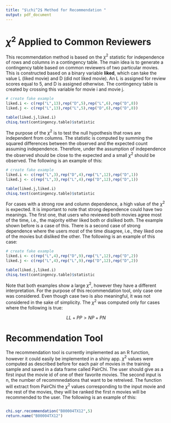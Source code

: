 ```yaml
---
title: "$\chi^2$ Method for Recommendation "
output: pdf_document
---
```


# $\chi^2$ Applied to Common Reviewers

This recommendation method is based on the $\chi^2$ statistic for independence of rows and columns in a contingency table. The main idea is to generate a contingency table based on common reviewers of two particular movies. This is constructed based on a binary variable **liked**, which can take the value L (liked movie) and D (did not liked movie). An L is assigned for review scores equal to 5, and D is assigned otherwise. The contingency table is created by crossing this variable for movie i and movie j. 

```r
# create fake example
liked.i <- c(rep("L",13),rep("D",5),rep("L",6),rep("D",8))
liked.j <- c(rep("L",13),rep("L",5),rep("D",6),rep("D",8))
```

```r
table(liked.j,liked.i)
chisq.test(contingency.table)$statistic
```

The purpose of the $\chi^2$ is to test the null hypothesis that rows are independent from columns. The statistic is computed by summing the squared differences between the observed and the expected count assuming independence. Therefore, under the assumption of independence the observed should be close to the expected and a small $\chi^2$ should be observed. The following is an example of this:

```r
# create fake example
liked.i <- c(rep("L",3),rep("D",4),rep("L",12),rep("D",1))
liked.j <- c(rep("L",3),rep("L",4),rep("D",12),rep("D",1))
```

```r
table(liked.j,liked.i)
chisq.test(contingency.table)$statistic
```

For cases with a strong row and column dependence, a high value of the $\chi^2$ is expected. It is important to note that strong dependence could have two meanings. The first one, that users who reviewed both movies agree most of the time, i.e., the majority either liked both or disliked both. The example shown before is a case of this. There is a second case of strong dependence where the users most of the time disagree, i.e., they liked one of the movies but disliked the other. The following is an example of this case:

```r
# create fake example
liked.i <- c(rep("L",4),rep("D",9),rep("L",12),rep("D",2))
liked.j <- c(rep("L",4),rep("L",9),rep("D",12),rep("D",2))
```

```r
table(liked.j,liked.i)
chisq.test(contingency.table)$statistic
```

Note that both examples show a large $\chi^2$, however they have a different interpretation. For the purpose of this recommendation tool, only case one was considered. Even though case two is also meaningful, it was not considered in the sake of simplicity. The $\chi^2$ was computed only for cases where the following is true:

$$ LL+PP>NP+PN $$

# Recommendation Tool

The recommendation tool is currently implemented as an R function, however it could easily be implemented in a shiny app. $\chi^2$ values were computed as described before for each pair of movies in the training sample and saved in a data frame called PairChi. The user should give as a first input the movie id of one of their favorite movies. The second input is n, the number of recommnedations that want to be retreived. The function will extract from PairChi the $\chi^2$ values corresponding to the input movie and the rest of the movies, they will be ranked the first n movies will be recommended to the user. The following is an example of this:

```r

```


```r
chi.sqr.recommendation("B00004TX12",5)
return.name("B00004TX12")
```



